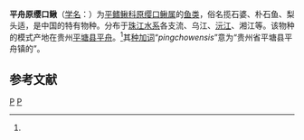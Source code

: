 {{Speciesbox 
| taxon = Vanmanenia pingchowensis
| status = NE
| status_system = IUCN3.1
| authority = [[方炳文|Fang]], 1935<ref name='id6529'>{{cite web| url =http://www.bioinfo.cn/db05/BjdwSpecies.php?action=view&id=6529| title =平舟原缨口鳅| work =中国动物物种编目数据库| publisher =中国科学院微生物研究所| author =中国科学院动物研究所| accessdate =2009-04-11| deadurl =yes| archiveurl =https://web.archive.org/web/20160305043552/http://www.bioinfo.cn/db05/BjdwSpecies.php?action=view&id=6529| archivedate =2016-03-05}}</ref>
| synonyms = 
}}

'''平舟原缨口鳅'''（[[学名|学名]]：{{lang|la|''Vanmanenia pingchowensis''}}）为[[平鳍鳅科|平鳍鳅科]][[原缨口鳅属|原缨口鳅属]]的[[鱼类|鱼类]]，俗名揽石婆、朴石鱼、梨头适，是中国的特有物种。分布于[[珠江水系|珠江水系]]各支流、乌江、[[沅江|沅江]]、湘江等。该物种的模式产地在贵州[[平塘县|平塘县]][[平舟镇|平舟]]。<ref name='id6529'/>其[[种加词|种加词]]“''pingchowensis''”意为“贵州省平塘县平舟镇的”。

== 参考文献 ==
{{reflist}}

{{Taxonbar|from=Q1041777}}

[[Category:原缨口鳅属|P]]
[[Category:1935年描述的鱼类|P]]
